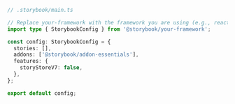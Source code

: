 ```ts
// .storybook/main.ts

// Replace your-framework with the framework you are using (e.g., react-webpack5, vue3-webpack5)
import type { StorybookConfig } from '@storybook/your-framework';

const config: StorybookConfig = {
  stories: [],
  addons: ['@storybook/addon-essentials'],
  features: {
    storyStoreV7: false,
  },
};

export default config;
```
